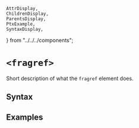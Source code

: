     AttrDisplay,
    ChildrenDisplay,
    ParentsDisplay,
    PtxExample,
    SyntaxDisplay,
} from "../../../components";

# `<fragref>`

Short description of what the `fragref` element does.

## Syntax

<SyntaxDisplay name="fragref" />

## Examples

    